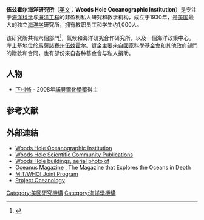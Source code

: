 {{Infobox laboratory
| name             = 伍兹霍尔海洋研究所
| native_name      = 
| image            = [[File:Woods_Hole_Oceanographic_Institution_(emblem).png|150px]]
| caption          = 伍茲霍爾海洋研究所之logo.
| latin_name       = 
| motto            = 
| established      = {{start date and age|1930}}
| type             = [[海洋科学|海洋科学]]与[[海洋工程|海洋工程]]
| budget           = 
| debt             = 
| research_field   = 
| president        = Mark R. Abbott
| vice-president   = 
| dean             = 
| director         = <!--or: | directors = -->
| head_label       = 
| head             = 
| faculty          = 
| staff            = 約950
| students         = 
| alumni           = 
| address          = 
| city             = [[馬薩諸賽州|馬薩諸賽州]][[伍兹霍尔|伍兹霍尔]]
| state            = 
| province         = 
| country          = 
| coor             = <!--{{coord|LAT|LON|type:landmark|display=inline,title}}-->
| zipcode          = 
| campus           = 
| free_label       = 
| free             = 
| affiliations     = 
| operating_agency = 
| nobel_laureates  = <!--Number and/or names of Nobel laureates associated with the laboratory/institute-->
| website          = {{URL|http://www.whoi.edu/}}
| logo             = 
| footnotes        = 
}}

'''伍兹霍尔海洋研究所'''（[[英文|英文]]：'''Woods Hole Oceanographic Institution'''）是专注于[[海洋科学|海洋科学]]与[[海洋工程|海洋工程]]的非盈利私人研究和教学机构，成立于1930年，是[[美国|美国]]最大的独立[[海洋学|海洋学]]研究所，拥有教职员工和学生约1,000人。
  
该研究所共有六個部門<ref>{{Cite web
|url=http://www.whoi.edu/main/departments-centers-labs
|title=Departments, Centers, and Labs
|work=whoi.edu
|publisher=Woods Hole Oceanographic Institution
|accessdate=15 December 2012
|archive-date=2019-04-06
|archive-url=https://web.archive.org/web/20190406153029/http://www.whoi.edu/main/departments-centers-labs
}}</ref>，氣候和海洋研究合作研究所，以及一個海洋政策中心。岸上基地位於[[馬薩諸賽州|馬薩諸賽州]][[伍兹霍尔|伍兹霍尔]]。資金主要來自[[國家科學基金會|國家科學基金會]]和其他政府部門的贈款和合同，也有部份來自各种基金會与私人捐助。

==人物==
*[[下村脩|下村脩]] - 2008年[[諾貝爾化學獎|諾貝爾化學獎]]得主

==参考文献==
{{reflist}}

==外部連結==
* [http://www.whoi.edu Woods Hole Oceanographic Institution] {{Wayback|url=http://www.whoi.edu/ |date=20120314062803 }}
* [https://web.archive.org/web/20100705115724/http://bibapp.mbl.edu/ Woods Hole Scientific Community Publications]
* [http://icb.oxfordjournals.org/cgi/pdf_extract/3/3/246 Woods Hole buildings, aerial photo of]
* [http://www.whoi.edu/oceanus/index.do Oceanus Magazine] {{Wayback|url=http://www.whoi.edu/oceanus/index.do |date=20190515233042 }}, The Magazine that Explores the Oceans in Depth
* [http://web.mit.edu/mit-whoi/www MIT/WHOI Joint Program] {{Wayback|url=http://web.mit.edu/mit-whoi/www |date=20091007063408 }}
* [http://www.oceanology.org Project Oceanology] {{Wayback|url=http://www.oceanology.org/ |date=20201128232343 }}

{{coord|41|31|28.26|N|70|40|15.50|W|dim:4000_scale:40000_region:US-MA_type:landmark_source:dewiki|display=title}}
{{海洋小作品}}
{{生物学史}}
[[Category:美國研究機構|Category:美國研究機構]]
[[Category:海洋學機構|Category:海洋學機構]]